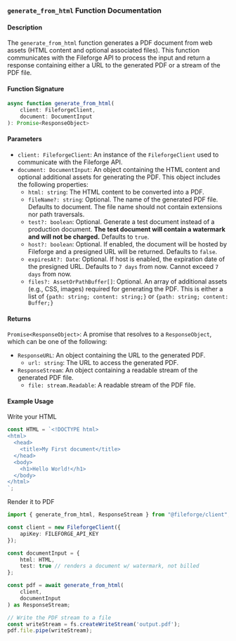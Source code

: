 ### `generate_from_html` Function Documentation

#### Description

The `generate_from_html` function generates a PDF document from web assets (HTML content and optional associated files). This function communicates with the Fileforge API to process the input and return a response containing either a URL to the generated PDF or a stream of the PDF file.

#### Function Signature

```typescript
async function generate_from_html(
    client: FileforgeClient,
    document: DocumentInput
): Promise<ResponseObject>
```

#### Parameters

- `client: FileforgeClient`: An instance of the `FileforgeClient` used to communicate with the Fileforge API.
- `document: DocumentInput`: An object containing the HTML content and optional additional assets for generating the PDF. This object includes the following properties:
  - `html: string`: The HTML content to be converted into a PDF.
  - `fileName?: string`: Optional. The name of the generated PDF file. Defaults to document. The file name should not contain extensions nor path traversals.
  - `test?: boolean`: Optional. Generate a test document instead of a production document. **The test document will contain a watermark and will not be charged.** Defaults to `true`.
  - `host?: boolean`: Optional. If enabled, the document will be hosted by Fileforge and a presigned URL will be returned. Defaults to `false`.
  - `expiresAt?: Date`: Optional. If host is enabled, the expiration date of the presigned URL. Defaults to `7 days` from now. Cannot exceed `7 days` from now.
  - `files?: AssetOrPathBuffer[]`: Optional. An array of additional assets (e.g., CSS, images) required for generating the PDF. This is either a list of `{path: string; content: string;}` or `{path: string; content: Buffer;}`


#### Returns

`Promise<ResponseObject>`: A promise that resolves to a `ResponseObject`, which can be one of the following:
- `ResponseURL`: An object containing the URL to the generated PDF.
  - `url: string`: The URL to access the generated PDF.
- `ResponseStream`: An object containing a readable stream of the generated PDF file.
  - `file: stream.Readable`: A readable stream of the PDF file.


#### Example Usage

Write your HTML

```typescript
const HTML = `<!DOCTYPE html>
<html>
  <head>
    <title>My First document</title>
  </head>
  <body>
    <h1>Hello World!</h1>
  </body>
</html>
`;
```
Render it to PDF
```typescript
import { generate_from_html, ResponseStream } from "@fileforge/client";

const client = new FileforgeClient({
    apiKey: FILEFORGE_API_KEY
});

const documentInput = {
    html: HTML,
    test: true // renders a document w/ watermark, not billed
};

const pdf = await generate_from_html(
    client, 
    documentInput
) as ResponseStream; 

// Write the PDF stream to a file
const writeStream = fs.createWriteStream('output.pdf');
pdf.file.pipe(writeStream);
```
